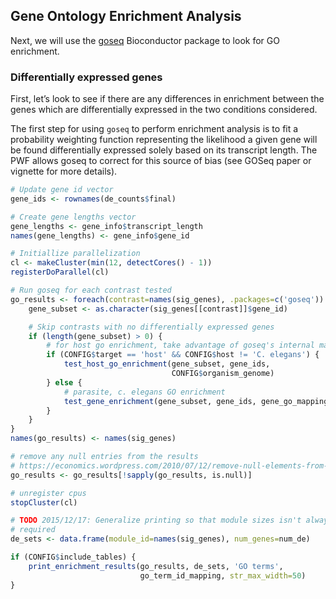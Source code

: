 Gene Ontology Enrichment Analysis
---------------------------------

Next, we will use the
[goseq](http://www.bioconductor.org/packages/release/bioc/html/goseq.html)
Bioconductor package to look for GO enrichment.

### Differentially expressed genes

First, let's look to see if there are any differences in enrichment between the
genes which are differentially expressed in the two conditions considered.

The first step for using `goseq` to perform enrichment analysis is to fit a
probability weighting function representing the likelihood a given gene
will be found differentially expressed solely based on its transcript length.
The PWF allows goseq to correct for this source of bias (see GOSeq paper or
vignette for more details).

```r
# Update gene id vector
gene_ids <- rownames(de_counts$final)

# Create gene lengths vector
gene_lengths <- gene_info$transcript_length
names(gene_lengths) <- gene_info$gene_id
```

```r
# Initiallize parallelization
cl <- makeCluster(min(12, detectCores() - 1))
registerDoParallel(cl)

# Run goseq for each contrast tested
go_results <- foreach(contrast=names(sig_genes), .packages=c('goseq')) %dopar% {
    gene_subset <- as.character(sig_genes[[contrast]]$gene_id)

    # Skip contrasts with no differentially expressed genes
    if (length(gene_subset) > 0) {
        # for host go enrichment, take advantage of goseq's internal mapping
        if (CONFIG$target == 'host' && CONFIG$host != 'C. elegans') {
            test_host_go_enrichment(gene_subset, gene_ids,
                                    CONFIG$organism_genome)
        } else {
            # parasite, c. elegans GO enrichment
            test_gene_enrichment(gene_subset, gene_ids, gene_go_mapping, gene_lengths)
        }
    }
}
names(go_results) <- names(sig_genes)

# remove any null entries from the results
# https://economics.wordpress.com/2010/07/12/remove-null-elements-from-a-list-in-r/
go_results <- go_results[!sapply(go_results, is.null)]

# unregister cpus
stopCluster(cl)
```

```r
# TODO 2015/12/17: Generalize printing so that module sizes isn't always
# required
de_sets <- data.frame(module_id=names(sig_genes), num_genes=num_de)

if (CONFIG$include_tables) {
    print_enrichment_results(go_results, de_sets, 'GO terms',
                             go_term_id_mapping, str_max_width=50)
}
```

